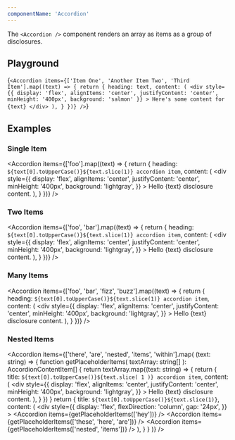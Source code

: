```yaml
---
componentName: 'Accordion'
---
```


The `<Accordion />` component renders an array as items as a group of disclosures.

## Playground

<LiveComponent>{`
<Accordion
	items={['Item One', 'Another Item Two', 'Third Item'].map((text) => {
		return {
			heading: text,
			content: (
				<div
					style={{
						display: 'flex',
						alignItems: 'center',
						justifyContent: 'center',
						minHeight: '400px',
						background: 'salmon'
					}}
				>
					Here's some content for {text}
				</div>
			),
		}
	})}
/>
`}</LiveComponent>

## Examples

### Single Item

<Accordion
	items={['foo'].map((text) => {
		return {
			heading: `${text[0].toUpperCase()}${text.slice(1)} accordion item`,
			content: (
				<div
					style={{
						display: 'flex',
						alignItems: 'center',
						justifyContent: 'center',
						minHeight: '400px',
						background: 'lightgray',
					}}
				>
					Hello {text} disclosure content.
				</div>
			),
		}
	})}
/>

### Two Items

<Accordion
	items={['foo', 'bar'].map((text) => {
		return {
			heading: `${text[0].toUpperCase()}${text.slice(1)} accordion item`,
			content: (
				<div
					style={{
						display: 'flex',
						alignItems: 'center',
						justifyContent: 'center',
						minHeight: '400px',
						background: 'lightgray',
					}}
				>
					Hello {text} disclosure content.
				</div>
			),
		}
	})}
/>

### Many Items

<Accordion
	items={['foo', 'bar', 'fizz', 'buzz'].map((text) => {
		return {
			heading: `${text[0].toUpperCase()}${text.slice(1)} accordion item`,
			content: (
				<div
					style={{
						display: 'flex',
						alignItems: 'center',
						justifyContent: 'center',
						minHeight: '400px',
						background: 'lightgray',
					}}
				>
					Hello {text} disclosure content.
				</div>
			),
		}
	})}
/>

### Nested Items

<Accordion
	items={['there', 'are', 'nested', 'items', 'within'].map(
		(text: string) => {
			function getPlaceholderItems(
				textArray: string[]
			): AccordionContentItem[] {
				return textArray.map((text: string) => {
					return {
						title: `${text[0].toUpperCase()}${text.slice(
							1
						)} accordion item`,
						content: (
							<div
								style={{
									display: 'flex',
									alignItems: 'center',
									justifyContent: 'center',
									minHeight: '400px',
									background: 'lightgray',
								}}
							>
								Hello {text} disclosure content.
							</div>
						),
					}
				})
			}
			return {
				title: `${text[0].toUpperCase()}${text.slice(1)}`,
				content: (
					<div
						style={{
							display: 'flex',
							flexDirection: 'column',
							gap: '24px',
						}}
					>
						<Accordion items={getPlaceholderItems(['hey'])} />
						<Accordion
							items={getPlaceholderItems(['these', 'here', 'are'])}
						/>
						<Accordion items={getPlaceholderItems(['nested', 'items'])} />
					</div>
				),
			}
		}
	)}
/>
